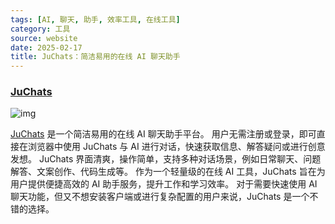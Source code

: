```yaml
---
tags: [AI, 聊天, 助手, 效率工具, 在线工具]
category: 工具
source: website
date: 2025-02-17
title: JuChats：简洁易用的在线 AI 聊天助手
---
```


### [JuChats](https://www.juchats.com?code=A6A06847)

![img](https://img.mengpeng.tech/i/2025/02/17/67b2c9bc798bc.webp)

[JuChats](https://www.juchats.com?code=A6A06847) 是一个简洁易用的在线 AI 聊天助手平台。 用户无需注册或登录，即可直接在浏览器中使用 JuChats 与 AI 进行对话，快速获取信息、解答疑问或进行创意发想。 JuChats 界面清爽，操作简单，支持多种对话场景，例如日常聊天、问题解答、文案创作、代码生成等。 作为一个轻量级的在线 AI 工具，JuChats 旨在为用户提供便捷高效的 AI 助手服务，提升工作和学习效率。 对于需要快速使用 AI 聊天功能，但又不想安装客户端或进行复杂配置的用户来说，JuChats 是一个不错的选择。

